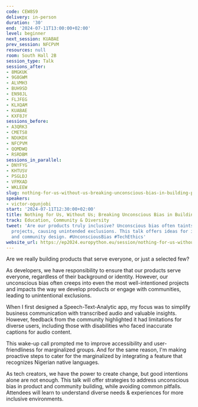 ```yaml
---
code: CEW8S9
delivery: in-person
duration: '30'
end: '2024-07-11T13:00:00+02:00'
level: beginner
next_session: KUABAE
prev_session: NFCPVM
resources: null
room: South Hall 2B
session_type: Talk
sessions_after:
- 8MGKUK
- 9G8GWM
- ALVMH3
- BUH9SD
- EN98JL
- FLJFEG
- KLXQAM
- KUABAE
- KXF8JY
sessions_before:
- A3QRK3
- CMETS8
- NDUKDX
- NFCPVM
- QQMDWQ
- RSRDBM
sessions_in_parallel:
- DNYFYG
- KHTUSV
- PSGLDJ
- VFMXAD
- WKLEEW
slug: nothing-for-us-without-us-breaking-unconscious-bias-in-building-products
speakers:
- victor-ogunjobi
start: '2024-07-11T12:30:00+02:00'
title: Nothing for Us, Without Us; Breaking Unconscious Bias in Building Products
track: Education, Community & Diversity
tweet: 'Are our products truly inclusive? Unconscious bias often taints well-intentioned
  projects, causing unintended exclusions. This talk offers ideas for inclusive product
  and community design. #UnconsciousBias #TechEthics'
website_url: https://ep2024.europython.eu/session/nothing-for-us-without-us-breaking-unconscious-bias-in-building-products
---
```


Are we really building products that serve everyone, or just a selected few?

As developers, we have responsibility to ensure that our products serve everyone, regardless of their background or identity. However, our unconscious bias often creeps into even the most well-intentioned projects and impacts the way we develop products or engage with communities, leading to unintentional exclusions.

When I first designed a Speech-Text-Analytic app, my focus was to simplify business communication with transcribed audio and valuable insights. However, feedback from the community highlighted it had limitations for diverse users, including those with disabilities who faced inaccurate captions for audio content.

This wake-up call prompted me to improve accessibility and user-friendliness for marginalized groups. And for the same reason, I'm making proactive steps to cater for the marginalized by integrating a feature that recognizes Nigerian native languages.

As tech creators, we have the power to create change, but good intentions alone are not enough. This talk will offer strategies to address unconscious bias in product and community building, while avoiding common pitfalls. Attendees will learn to understand diverse needs & experiences for more inclusive environments.
